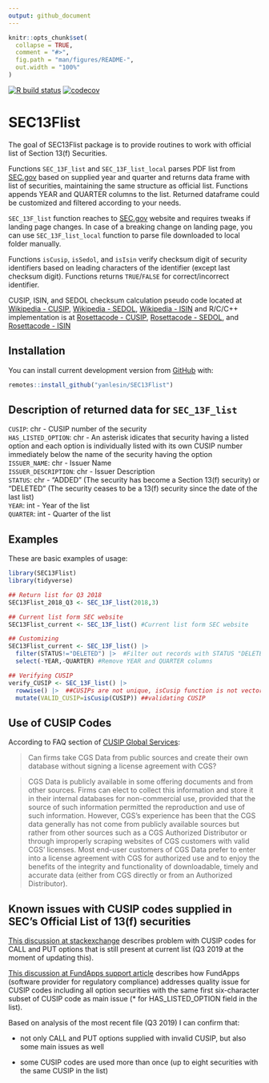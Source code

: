 ```yaml
---
output: github_document
---
```


<!-- README.md is generated from README.Rmd. Please edit that file -->

```r
knitr::opts_chunk$set(
  collapse = TRUE,
  comment = "#>",
  fig.path = "man/figures/README-",
  out.width = "100%"
)
```
<!-- badges: start -->
[![R build status](https://github.com/yanlesin/SEC13Flist/workflows/R-CMD-check/badge.svg)](https://github.com/yanlesin/SEC13Flist/actions)
[![codecov](https://codecov.io/github/yanlesin/SEC13Flist/branch/master/graphs/badge.svg)](https://codecov.io/gh/yanlesin/SEC13Flist/branch/master)
<!-- badges: end -->

# SEC13Flist

The goal of SEC13Flist package is to provide routines to work with official list of Section 13(f) Securities.

Functions `SEC_13F_list` and `SEC_13F_list_local` parses PDF list from [SEC.gov](https://www.sec.gov/divisions/investment/13flists.htm) based on supplied year and quarter and returns data frame with list of securities, maintaining the same structure as official list. Functions appends YEAR and QUARTER columns to the list. Returned dataframe could be customized and filtered according to your needs. 

`SEC_13F_list` function reaches to [SEC.gov](https://www.sec.gov/divisions/investment/13flists.htm) website and requires tweaks if landing page changes. In case of a breaking change on landing page, you can use `SEC_13F_list_local` function to parse file downloaded to local folder manually.

Functions `isCusip`, `isSedol`, and `isIsin` verify checksum digit of security identifiers based on leading characters of the identifier (except last checksum digit). Functions returns `TRUE`/`FALSE` for correct/incorrect identifier. 

CUSIP, ISIN, and SEDOL checksum calculation pseudo code located at [Wikipedia - CUSIP](https://en.wikipedia.org/wiki/CUSIP), [Wikipedia - SEDOL](https://en.wikipedia.org/wiki/SEDOL), [Wikipedia - ISIN](https://en.wikipedia.org/wiki/International_Securities_Identification_Number) and R/C/C++ implementation is at [Rosettacode - CUSIP](https://rosettacode.org/wiki/CUSIP#C.2B.2B), [Rosettacode - SEDOL](https://rosettacode.org/wiki/SEDOLs#R), and [Rosettacode - ISIN](https://rosettacode.org/wiki/Validate_International_Securities_Identification_Number#C)

## Installation

You can install current development version from [GitHub](https://github.com/yanlesin/SEC13Flist) with:

```R
remotes::install_github("yanlesin/SEC13Flist")
```

## Description of returned data for `SEC_13F_list`


`CUSIP`: chr - CUSIP number of the security  
`HAS_LISTED_OPTION`: chr - An asterisk idicates that security having a listed option and each option is individually listed with its own CUSIP number immediately below the name of the security having the option  
`ISSUER_NAME`: chr - Issuer Name  
`ISSUER_DESCRIPTION`: chr - Issuer Description   
`STATUS`: chr - "ADDED" (The security has become a Section 13(f) security) or "DELETED" (The security ceases to be a 13(f) security since the date of the last list)  
`YEAR`: int - Year of the list  
`QUARTER`: int - Quarter of the list  

## Examples

These are basic examples of usage:

```r
library(SEC13Flist)
library(tidyverse)

## Return list for Q3 2018
SEC13Flist_2018_Q3 <- SEC_13F_list(2018,3)

## Current list form SEC website
SEC13Flist_current <- SEC_13F_list() #Current list form SEC website

## Customizing
SEC13Flist_current <- SEC_13F_list() |> 
  filter(STATUS!="DELETED") |>  #Filter out records with STATUS "DELETED"
  select(-YEAR,-QUARTER) #Remove YEAR and QUARTER columns

## Verifying CUSIP
verify_CUSIP <- SEC_13F_list() |> 
  rowwise() |>  ##CUSIPs are not unique, isCusip function is not vectorized and requires single nine character CUSIP as input
  mutate(VALID_CUSIP=isCusip(CUSIP)) ##validating CUSIP

```

## Use of CUSIP Codes

According to FAQ section of [CUSIP Global Services](https://www.cusip.com/cusip/cgs-license-fees.htm):


>Can firms take CGS Data from public sources and create their own database without signing a license agreement with CGS?

>CGS Data is publicly available in some offering documents and from other sources. Firms can elect to collect this information and store it in their internal databases for non-commercial use, provided that the source of such information permitted the reproduction and use of such information. However, CGS's experience has been that the CGS data generally has not come from publicly available sources but rather from other sources such as a CGS Authorized Distributor or through improperly scraping websites of CGS customers with valid CGS’ licenses. Most end-user customers of CGS Data prefer to enter into a license agreement with CGS for authorized use and to enjoy the benefits of the integrity and functionality of downloadable, timely and accurate data (either from CGS directly or from an Authorized Distributor).

## Known issues with CUSIP codes supplied in SEC's Official List of 13(f) securities

[This discussion at stackexchange](https://quant.stackexchange.com/questions/16392/sec-13f-security-list-has-incorrect-cusip-numbers) describes problem with CUSIP codes for CALL and PUT options that is still present at current list (Q3 2019 at the moment of updating this).

[This discussion at FundApps support article](https://fundapps.zendesk.com/hc/en-us/articles/204837769-13F-list-Option-CUSIP-matching) describes how FundApps (software provider for regulatory compliance) addresses quality issue for CUSIP codes including all option securities with the same first six-character subset of CUSIP code as main issue (* for HAS_LISTED_OPTION field in the list).

Based on analysis of the most recent file (Q3 2019) I can confirm that: 

- not only CALL and PUT options supplied with invalid CUSIP, but also some main issues as well  

- some CUSIP codes are used more than once (up to eight securities with the same CUSIP in the list)  

